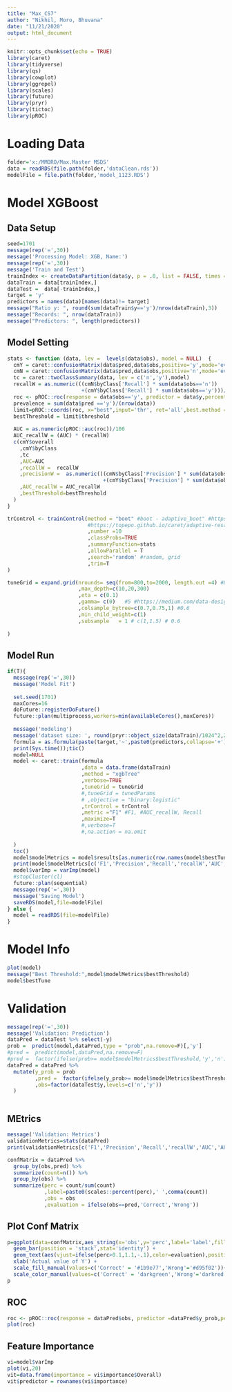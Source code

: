 ```yaml
---
title: "Max_CS7"
author: "Nikhil, Moro, Bhuvana"
date: "11/21/2020"
output: html_document
---
```


```r
knitr::opts_chunk$set(echo = TRUE)
library(caret)
library(tidyverse)
library(qs)
library(cowplot)
library(ggrepel)
library(scales)
library(future)
library(pryr)
library(tictoc)
library(pROC)
```

# Loading Data

```r
folder='x:/MMORO/Max.Master MSDS'
data = readRDS(file.path(folder,'dataClean.rds'))
modelFile = file.path(folder,'model_1123.RDS')
```


# Model XGBoost

## Data Setup

```r

seed=1701
message(rep('=',30))
message('Processing Model: XGB, Name:')
message(rep('=',30))
message('Train and Test')
trainIndex <- createDataPartition(data$y, p = .8, list = FALSE, times = 1)
dataTrain = data[trainIndex,]
dataTest =  data[-trainIndex,]
target = 'y'
predictors = names(data)[names(data)!= target]
message("Ratio y: ", round(sum(dataTrain$y=='y')/nrow(dataTrain),3))
message("Records: ", nrow(dataTrain))
message("Predictors: ", length(predictors))
```
## Model Setting
```r
stats <- function (data, lev =  levels(data$obs), model = NULL)  {
  cmY = caret::confusionMatrix(data$pred,data$obs,positive='y',mode='everything')
  cmN = caret::confusionMatrix(data$pred,data$obs,positive='n',mode='everything')
  tc = caret::twoClassSummary(data, lev = c('n','y'),model)
  recallW = as.numeric(((cmN$byClass['Recall'] * sum(data$obs=='n'))
                        +(cmY$byClass['Recall'] * sum(data$obs=='y')))/length(data$obs))
  roc <- pROC::roc(response = data$obs=='y', predictor = data$y,percent=T)
  prevalence = sum(data$pred =='y')/(nrow(data))
  limit=pROC::coords(roc, x="best",input='thr', ret='all',best.method = 'y',best.weights = c(5,prevalence),transpose=FALSE)
  bestThreshold = limit$threshold
  
  AUC = as.numeric(pROC::auc(roc))/100
  AUC_recallW = (AUC) * (recallW)
  c(cmY$overall
    ,cmY$byClass
    ,tc
    ,AUC=AUC
    ,recallW =  recallW
    ,precisionW =  as.numeric(((cmN$byClass['Precision'] * sum(data$obs=='n'))
                               +(cmY$byClass['Precision'] * sum(data$obs=='y')))/length(data$obs))
    ,AUC_recallW = AUC_recallW
    ,bestThreshold=bestThreshold
  )
}

trControl <- trainControl(method = "boot" #boot - adaptive_boot" #https://lagunita.stanford.edu/c4x/HumanitiesScience/StatLearning/asset/cv_boot.pdf
                          #https://topepo.github.io/caret/adaptive-resampling.html
                          ,number =10
                          ,classProbs=TRUE
                          ,summaryFunction=stats
                          ,allowParallel = T
                          ,search='random' #random, grid
                          ,trim=T
)

tuneGrid = expand.grid(nrounds= seq(from=800,to=2000, length.out =4) #800
                       ,max_depth=c(10,20,300)
                       ,eta = c(0.1)
                       ,gamma= c(0)   #5 #https://medium.com/data-design/xgboost-hi-im-gamma-what-can-i-do-for-you-and-the-tuning-of-regularization-a42ea17e6ab6
                       ,colsample_bytree=c(0.7,0.75,1) #0.6
                       ,min_child_weight=c(1) 
                       ,subsample   = 1 # c(1,1.5) # 0.6
                       
)
```

## Model Run
```r
if(T){
  message(rep('=',30))
  message('Model Fit')
  
  set.seed(1701)
  maxCores=16
  doFuture::registerDoFuture()
  future::plan(multiprocess,workers=min(availableCores(),maxCores))
  
  message('modeling')
  message('dataset size: ', round(pryr::object_size(dataTrain)/1024^2,2),"MB")
  formula = as.formula(paste(target,'~',paste0(predictors,collapse='+')))
  print(Sys.time());tic()
  model=NULL
  model <- caret::train(formula
                        ,data = data.frame(dataTrain)
                        ,method = "xgbTree"
                        ,verbose=TRUE
                        ,tuneGrid = tuneGrid
                        #,tuneGrid = tunedParams
                        # ,objective = "binary:logistic"
                        ,trControl = trControl
                        ,metric ="F1" #F1, #AUC_recallW, Recall
                        ,maximize=T
                        #,verbose=T
                        #,na.action = na.omit
                        
  )
  toc()
  model$modelMetrics = model$results[as.numeric(row.names(model$bestTune)),]
  print(model$modelMetrics[c('F1','Precision','Recall','recallW','AUC','AUC_recallW')])
  model$varImp = varImp(model)
  #stopCluster(cl)
  future::plan(sequential)
  message(rep('=',30))
  message('Saving Model')
  saveRDS(model,file=modelFile)
} else {
  model = readRDS(file=modelFile)
}

```


# Model Info

```r
plot(model)
message("Best Threshold:",model$modelMetrics$bestThreshold)
model$bestTune
```


# Validation

```r

message(rep('=',30))
message('Validation: Prediction')
dataPred = dataTest %>% select(-y)
prob =  predict(model,dataPred,type = "prob",na.remove=F)[,'y']
#pred =  predict(model,dataPred,na.remove=F)
#pred =  factor(ifelse(prob>= model$modelMetrics$bestThreshold,'y','n'),levels=c('n','y'))
dataPred = dataPred %>%
  mutate(y_prob = prob
         ,pred =  factor(ifelse(y_prob>= model$modelMetrics$bestThreshold,'y','n'),levels=c('n','y'))
         ,obs=factor(dataTest$y,levels=c('n','y'))
  )



```

## MEtrics

```r
message('Validation: Metrics')
validationMetrics=stats(dataPred)
print(validationMetrics[c('F1','Precision','Recall','recallW','AUC','AUC_recallW')])

confMatrix = dataPred %>%
  group_by(obs,pred) %>%
  summarize(count=n()) %>%
  group_by(obs) %>%
  summarize(perc = count/sum(count)
            ,label=paste0(scales::percent(perc),' ',comma(count))
            ,obs = obs
            ,evaluation = ifelse(obs==pred,'Correct','Wrong'))


```

## Plot Conf Matrix

```r
p=ggplot(data=confMatrix,aes_string(x='obs',y='perc',label='label',fill='evaluation'))+
  geom_bar(position = 'stack',stat='identity') +
  geom_text(aes(vjust=ifelse(perc>0.1,1.1,-.1),color=evaluation),position='stack',size=5,check_overlap = T) +
  xlab('Actual value of Y') +
  scale_fill_manual(values=c('Correct' = '#1b9e77','Wrong'='#d95f02'))+
  scale_color_manual(values=c('Correct' = 'darkgreen','Wrong'='darkred'))
p
```

## ROC
```r

roc <- pROC::roc(response = dataPred$obs, predictor =dataPred$y_prob,percent=T)
plot(roc)

```

## Feature Importance
```r

vi=model$varImp
plot(vi,20)
vit=data.frame(importance = vi$importance$Overall)
vit$predictor = rownames(vi$importance)

```


